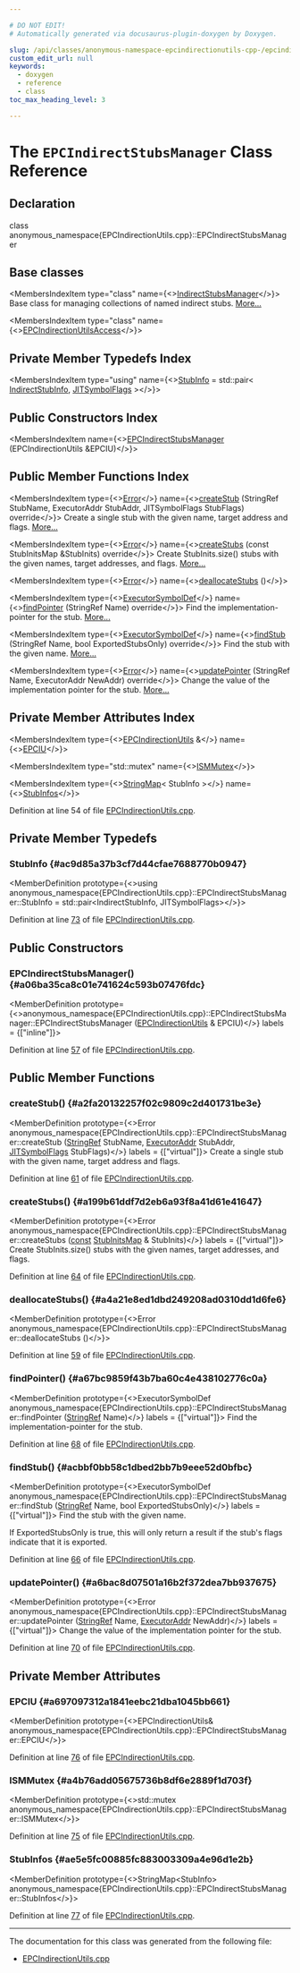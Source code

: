 ```yaml
---

# DO NOT EDIT!
# Automatically generated via docusaurus-plugin-doxygen by Doxygen.

slug: /api/classes/anonymous-namespace-epcindirectionutils-cpp-/epcindirectstubsmanager
custom_edit_url: null
keywords:
  - doxygen
  - reference
  - class
toc_max_heading_level: 3

---
```





# The `EPCIndirectStubsManager` Class Reference

<DoxygenPage pluginConfig={pluginConfig}>



## Declaration

<CodeBlock>class anonymous_namespace{EPCIndirectionUtils.cpp}::EPCIndirectStubsManager</CodeBlock>

## Base classes

<MembersIndex>

<MembersIndexItem
  type="class"
  name={<><a href="/docs/api/classes/llvm/orc/indirectstubsmanager">IndirectStubsManager</a></>}>
Base class for managing collections of named indirect stubs. <a href="/docs/api/classes/llvm/orc/indirectstubsmanager/#details">More...</a>
</MembersIndexItem>

<MembersIndexItem
  type="class"
  name={<><a href="/docs/api/classes/llvm/orc/epcindirectionutilsaccess">EPCIndirectionUtilsAccess</a></>}>
</MembersIndexItem>

</MembersIndex>

## Private Member Typedefs Index

<MembersIndex>

<MembersIndexItem
  type="using"
  name={<><a href="#ac9d85a37b3cf7d44cfae7688770b0947">StubInfo</a> = std::pair&lt; <a href="/docs/api/classes/llvm/orc/epcindirectionutilsaccess/#a04570231559936d47595b1b4375a1879">IndirectStubInfo</a>, <a href="/docs/api/classes/llvm/jitsymbolflags">JITSymbolFlags</a> &gt;</>}>
</MembersIndexItem>

</MembersIndex>

## Public Constructors Index

<MembersIndex>

<MembersIndexItem
  name={<><a href="#a06ba35ca8c01e741624c593b07476fdc">EPCIndirectStubsManager</a> (EPCIndirectionUtils &amp;EPCIU)</>}>
</MembersIndexItem>

</MembersIndex>

## Public Member Functions Index

<MembersIndex>

<MembersIndexItem
  type={<><a href="/docs/api/classes/llvm/error">Error</a></>}
  name={<><a href="#a2fa20132257f02c9809c2d401731be3e">createStub</a> (StringRef StubName, ExecutorAddr StubAddr, JITSymbolFlags StubFlags) override</>}>
Create a single stub with the given name, target address and flags. <a href="#a2fa20132257f02c9809c2d401731be3e">More...</a>
</MembersIndexItem>

<MembersIndexItem
  type={<><a href="/docs/api/classes/llvm/error">Error</a></>}
  name={<><a href="#a199b61ddf7d2eb6a93f8a41d61e41647">createStubs</a> (const StubInitsMap &amp;StubInits) override</>}>
Create StubInits.size() stubs with the given names, target addresses, and flags. <a href="#a199b61ddf7d2eb6a93f8a41d61e41647">More...</a>
</MembersIndexItem>

<MembersIndexItem
  type={<><a href="/docs/api/classes/llvm/error">Error</a></>}
  name={<><a href="#a4a21e8ed1dbd249208ad0310dd1d6fe6">deallocateStubs</a> ()</>}>
</MembersIndexItem>

<MembersIndexItem
  type={<><a href="/docs/api/classes/llvm/orc/executorsymboldef">ExecutorSymbolDef</a></>}
  name={<><a href="#a67bc9859f43b7ba60c4e438102776c0a">findPointer</a> (StringRef Name) override</>}>
Find the implementation-pointer for the stub. <a href="#a67bc9859f43b7ba60c4e438102776c0a">More...</a>
</MembersIndexItem>

<MembersIndexItem
  type={<><a href="/docs/api/classes/llvm/orc/executorsymboldef">ExecutorSymbolDef</a></>}
  name={<><a href="#acbbf0bb58c1dbed2bb7b9eee52d0bfbc">findStub</a> (StringRef Name, bool ExportedStubsOnly) override</>}>
Find the stub with the given name. <a href="#acbbf0bb58c1dbed2bb7b9eee52d0bfbc">More...</a>
</MembersIndexItem>

<MembersIndexItem
  type={<><a href="/docs/api/classes/llvm/error">Error</a></>}
  name={<><a href="#a6bac8d07501a16b2f372dea7bb937675">updatePointer</a> (StringRef Name, ExecutorAddr NewAddr) override</>}>
Change the value of the implementation pointer for the stub. <a href="#a6bac8d07501a16b2f372dea7bb937675">More...</a>
</MembersIndexItem>

</MembersIndex>

## Private Member Attributes Index

<MembersIndex>

<MembersIndexItem
  type={<><a href="/docs/api/classes/llvm/orc/epcindirectionutils">EPCIndirectionUtils</a> &amp;</>}
  name={<><a href="#a697097312a1841eebc21dba1045bb661">EPCIU</a></>}>
</MembersIndexItem>

<MembersIndexItem
  type="std::mutex"
  name={<><a href="#a4b76add05675736b8df6e2889f1d703f">ISMMutex</a></>}>
</MembersIndexItem>

<MembersIndexItem
  type={<><a href="/docs/api/classes/llvm/stringmap">StringMap</a>&lt; StubInfo &gt;</>}
  name={<><a href="#ae5e5fc00885fc883003309a4e96d1e2b">StubInfos</a></>}>
</MembersIndexItem>

</MembersIndex>


Definition at line 54 of file <a href="/docs/api/files/lib/lib/executionengine/lib/executionengine/orc/epcindirectionutils-cpp">EPCIndirectionUtils.cpp</a>.

<SectionDefinition>

## Private Member Typedefs

### StubInfo {#ac9d85a37b3cf7d44cfae7688770b0947}

<MemberDefinition
  prototype={<>using anonymous&#95;namespace&#123;EPCIndirectionUtils.cpp&#125;::EPCIndirectStubsManager::StubInfo =  std::pair&lt;IndirectStubInfo, JITSymbolFlags&gt;</>}>

Definition at line <a href="/docs/api/files/lib/lib/executionengine/lib/executionengine/orc/epcindirectionutils-cpp/#l00073">73</a> of file <a href="/docs/api/files/lib/lib/executionengine/lib/executionengine/orc/epcindirectionutils-cpp">EPCIndirectionUtils.cpp</a>.
</MemberDefinition>

</SectionDefinition>

<SectionDefinition>

## Public Constructors

### EPCIndirectStubsManager() {#a06ba35ca8c01e741624c593b07476fdc}

<MemberDefinition
  prototype={<>anonymous&#95;namespace&#123;EPCIndirectionUtils.cpp&#125;::EPCIndirectStubsManager::EPCIndirectStubsManager (<a href="/docs/api/classes/llvm/orc/epcindirectionutils">EPCIndirectionUtils</a> &amp; EPCIU)</>}
  labels = {["inline"]}>

Definition at line <a href="/docs/api/files/lib/lib/executionengine/lib/executionengine/orc/epcindirectionutils-cpp/#l00057">57</a> of file <a href="/docs/api/files/lib/lib/executionengine/lib/executionengine/orc/epcindirectionutils-cpp">EPCIndirectionUtils.cpp</a>.
</MemberDefinition>

</SectionDefinition>

<SectionDefinition>

## Public Member Functions

### createStub() {#a2fa20132257f02c9809c2d401731be3e}

<MemberDefinition
  prototype={<>Error anonymous&#95;namespace&#123;EPCIndirectionUtils.cpp&#125;::EPCIndirectStubsManager::createStub (<a href="/docs/api/classes/llvm/stringref">StringRef</a> StubName, <a href="/docs/api/classes/llvm/orc/executoraddr">ExecutorAddr</a> StubAddr, <a href="/docs/api/classes/llvm/jitsymbolflags">JITSymbolFlags</a> StubFlags)</>}
  labels = {["virtual"]}>
Create a single stub with the given name, target address and flags.

Definition at line <a href="/docs/api/files/lib/lib/executionengine/lib/executionengine/orc/epcindirectionutils-cpp/#l00061">61</a> of file <a href="/docs/api/files/lib/lib/executionengine/lib/executionengine/orc/epcindirectionutils-cpp">EPCIndirectionUtils.cpp</a>.
</MemberDefinition>

### createStubs() {#a199b61ddf7d2eb6a93f8a41d61e41647}

<MemberDefinition
  prototype={<>Error anonymous&#95;namespace&#123;EPCIndirectionUtils.cpp&#125;::EPCIndirectStubsManager::createStubs (<a href="/docs/api/files/lib/lib/target/lib/target/aarch64/aarch64promoteconstant-cpp/#a90f8350fecae261c25be85d38b451bff">const</a> <a href="/docs/api/classes/llvm/orc/indirectstubsmanager/#a35f44bbbe3455bcfcd356050360da658">StubInitsMap</a> &amp; StubInits)</>}
  labels = {["virtual"]}>
Create StubInits.size() stubs with the given names, target addresses, and flags.

Definition at line <a href="/docs/api/files/lib/lib/executionengine/lib/executionengine/orc/epcindirectionutils-cpp/#l00064">64</a> of file <a href="/docs/api/files/lib/lib/executionengine/lib/executionengine/orc/epcindirectionutils-cpp">EPCIndirectionUtils.cpp</a>.
</MemberDefinition>

### deallocateStubs() {#a4a21e8ed1dbd249208ad0310dd1d6fe6}

<MemberDefinition
  prototype={<>Error anonymous&#95;namespace&#123;EPCIndirectionUtils.cpp&#125;::EPCIndirectStubsManager::deallocateStubs ()</>}>

Definition at line <a href="/docs/api/files/lib/lib/executionengine/lib/executionengine/orc/epcindirectionutils-cpp/#l00059">59</a> of file <a href="/docs/api/files/lib/lib/executionengine/lib/executionengine/orc/epcindirectionutils-cpp">EPCIndirectionUtils.cpp</a>.
</MemberDefinition>

### findPointer() {#a67bc9859f43b7ba60c4e438102776c0a}

<MemberDefinition
  prototype={<>ExecutorSymbolDef anonymous&#95;namespace&#123;EPCIndirectionUtils.cpp&#125;::EPCIndirectStubsManager::findPointer (<a href="/docs/api/classes/llvm/stringref">StringRef</a> Name)</>}
  labels = {["virtual"]}>
Find the implementation-pointer for the stub.

Definition at line <a href="/docs/api/files/lib/lib/executionengine/lib/executionengine/orc/epcindirectionutils-cpp/#l00068">68</a> of file <a href="/docs/api/files/lib/lib/executionengine/lib/executionengine/orc/epcindirectionutils-cpp">EPCIndirectionUtils.cpp</a>.
</MemberDefinition>

### findStub() {#acbbf0bb58c1dbed2bb7b9eee52d0bfbc}

<MemberDefinition
  prototype={<>ExecutorSymbolDef anonymous&#95;namespace&#123;EPCIndirectionUtils.cpp&#125;::EPCIndirectStubsManager::findStub (<a href="/docs/api/classes/llvm/stringref">StringRef</a> Name, bool ExportedStubsOnly)</>}
  labels = {["virtual"]}>
Find the stub with the given name.

If ExportedStubsOnly is true, this will only return a result if the stub&#39;s flags indicate that it is exported.

Definition at line <a href="/docs/api/files/lib/lib/executionengine/lib/executionengine/orc/epcindirectionutils-cpp/#l00066">66</a> of file <a href="/docs/api/files/lib/lib/executionengine/lib/executionengine/orc/epcindirectionutils-cpp">EPCIndirectionUtils.cpp</a>.
</MemberDefinition>

### updatePointer() {#a6bac8d07501a16b2f372dea7bb937675}

<MemberDefinition
  prototype={<>Error anonymous&#95;namespace&#123;EPCIndirectionUtils.cpp&#125;::EPCIndirectStubsManager::updatePointer (<a href="/docs/api/classes/llvm/stringref">StringRef</a> Name, <a href="/docs/api/classes/llvm/orc/executoraddr">ExecutorAddr</a> NewAddr)</>}
  labels = {["virtual"]}>
Change the value of the implementation pointer for the stub.

Definition at line <a href="/docs/api/files/lib/lib/executionengine/lib/executionengine/orc/epcindirectionutils-cpp/#l00070">70</a> of file <a href="/docs/api/files/lib/lib/executionengine/lib/executionengine/orc/epcindirectionutils-cpp">EPCIndirectionUtils.cpp</a>.
</MemberDefinition>

</SectionDefinition>

<SectionDefinition>

## Private Member Attributes

### EPCIU {#a697097312a1841eebc21dba1045bb661}

<MemberDefinition
  prototype={<>EPCIndirectionUtils&amp; anonymous&#95;namespace&#123;EPCIndirectionUtils.cpp&#125;::EPCIndirectStubsManager::EPCIU</>}>

Definition at line <a href="/docs/api/files/lib/lib/executionengine/lib/executionengine/orc/epcindirectionutils-cpp/#l00076">76</a> of file <a href="/docs/api/files/lib/lib/executionengine/lib/executionengine/orc/epcindirectionutils-cpp">EPCIndirectionUtils.cpp</a>.
</MemberDefinition>

### ISMMutex {#a4b76add05675736b8df6e2889f1d703f}

<MemberDefinition
  prototype={<>std::mutex anonymous&#95;namespace&#123;EPCIndirectionUtils.cpp&#125;::EPCIndirectStubsManager::ISMMutex</>}>

Definition at line <a href="/docs/api/files/lib/lib/executionengine/lib/executionengine/orc/epcindirectionutils-cpp/#l00075">75</a> of file <a href="/docs/api/files/lib/lib/executionengine/lib/executionengine/orc/epcindirectionutils-cpp">EPCIndirectionUtils.cpp</a>.
</MemberDefinition>

### StubInfos {#ae5e5fc00885fc883003309a4e96d1e2b}

<MemberDefinition
  prototype={<>StringMap&lt;StubInfo&gt; anonymous&#95;namespace&#123;EPCIndirectionUtils.cpp&#125;::EPCIndirectStubsManager::StubInfos</>}>

Definition at line <a href="/docs/api/files/lib/lib/executionengine/lib/executionengine/orc/epcindirectionutils-cpp/#l00077">77</a> of file <a href="/docs/api/files/lib/lib/executionengine/lib/executionengine/orc/epcindirectionutils-cpp">EPCIndirectionUtils.cpp</a>.
</MemberDefinition>

</SectionDefinition>

<hr/>

The documentation for this class was generated from the following file:

<ul>
<li><a href="/docs/api/files/lib/lib/executionengine/lib/executionengine/orc/epcindirectionutils-cpp">EPCIndirectionUtils.cpp</a></li>
</ul>

</DoxygenPage>

